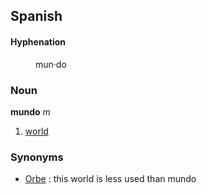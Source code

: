 ==Spanish==

====Hyphenation====
:mun&middot;do

===Noun===
'''mundo''' ''m''

# [[world]]

===Synonyms===

*[[Orbe]] : this world is less used than mundo